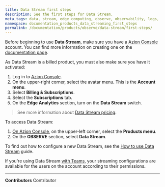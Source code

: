 ```yaml
---
title: Data Stream first steps
description: See the first steps for Data Stream.
meta_tags: data, stream, edge computing, observe, observability, logs, events
namespace: documentation_products_data_streaming_first_steps
permalink: /documentation/products/observe/data-stream/first-steps/
---
```


Before beginning to use **Data Stream**, make sure you have a [Azion Console](https://console.azion.com/) account. You can find more information on creating one on the [documentation page](/en/documentation/products/accounts/creating-account/).

As Data Stream is a billed product, you must also make sure you have it activated:

1. Log in to [Azion Console](https://console.azion.com/).
2. On the upper-right corner, select the avatar menu. This is the **Account menu**.
3. Select **Billing & Subscriptions**.
4. Select the **Subscriptions** tab.
5. On the **Edge Analytics** section, turn on the **Data Stream** switch.

> See more information about [Data Stream pricing](https://www.azion.com/en/pricing/).

To access Data Stream:

1. [On Azion Console](https://console.azion.com/), on the upper-left corner, select the **Products menu**.
2. On the **OBSERVE** section, select **Data Stream**.

To find out how to configure a new Data Stream, see the [How to use Data Stream](/en/documentation/products/guides/use-data-stream/) guide.

If you're using Data Stream [with Teams](/en/documentation/products/accounts/teams-permissions/), your streaming configurations are available for the users on the account according to their permissions.



---


**Contributors** <ContributorList>Contributor</ContributorList>
